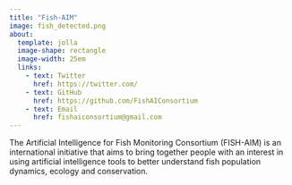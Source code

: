 ```yaml
---
title: "Fish-AIM"
image: fish_detected.png
about: 
  template: jolla
  image-shape: rectangle
  image-width: 25em
  links:
    - text: Twitter
      href: https://twitter.com/
    - text: GitHub
      href: https://github.com/FishAIConsortium
    - text: Email
      href: fishaiconsortium@gmail.com
---
```


The Artificial Intelligence for Fish Monitoring Consortium (FISH-AIM) is an international initiative that aims to bring together people with an interest in using artificial intelligence tools to better understand fish population dynamics, ecology and conservation.
